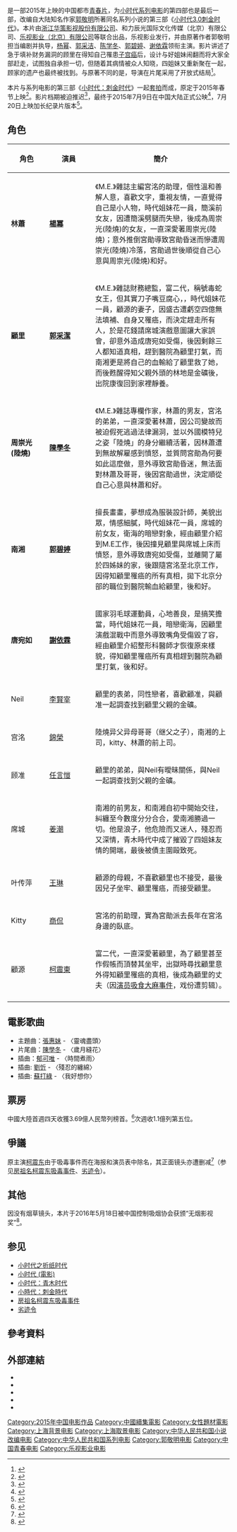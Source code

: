 {{Otheruses|subject=《小时代》系列电影的第四部|other=系列原著作品|小时代}}
{{系列结束|[[小时代：刺金时代|小时代：刺金时代]]}}
{{Infobox Film
| 片名     = 小时代4：灵魂尽头
| 電影原名 = ''Tiny Times 4''
| 圖像     = Tiny Times 4.jpg
| 圖像說明 = 中国大陆海报
| 副標題   = 我用十年青春，赴你最后之约
| 導演     = [[郭敬明|郭敬明]]
| 監製     = [[柴智屏|柴智屏]]
| 製片     = 张翀、张宇
| 編劇     = 郭敬明
| 原著     = {{based on|[[小时代|小时代]]|郭敬明系列}}
| 統籌     = 夏依绫
| 主演     = {{Unbulleted list|[[杨幂|杨幂]]|[[郭采洁|郭采洁]]|[[陈学冬|陈学冬]]|[[郭碧婷|郭碧婷]]|[[谢依霖|谢依霖]]|[[李铉在|李铉在]]|[[锦荣|锦荣]]|[[任佑明|任佑明]]|[[姜潮|姜潮]]|[[王琳_(演员)|王琳]]|[[商侃|商侃]]}}
| 配樂     = 王宗贤
| 片尾曲   = [[陈学冬|陈学冬]]《岁月缝花》
| 攝影     = 车亮逸
| 剪輯     = 乔爱宇
| 製片商   = [[华策影视|华策影视]]、和力辰光、[[乐视影业|乐视影业]]、[[天娱传媒|天娱传媒]]、[[上海广播电视台|东方娱乐传媒]]、可米必富、中联传动、儒意欣欣、嘉博文化、最世文化、麦特文化、麦颂影视、[[阿里巴巴集团|阿里巴巴]]
| 片長     = 116分钟／152分钟（加长版）
| 產地     = {{中國大陸電影產地}}、{{台湾电影產地}}
| 語言     = [[现代标准汉语|国语普通话]]
| 上映日期 = {{Film date|2015|7|9|中国大陆}}
| 發行商   = [[乐视影业|乐视影业]]
| 公映許可 = {{SARFT|故|2015|246}}
| 預算     = [[CNY|CNY]] ¥1亿（两部总和<ref>{{cite news | title=专访《小时代》总制片李力：攻击郭敬明不公平 | url=http://ent.qq.com/a/20140617/081897.htm | newspaper=腾讯娱乐 | date=2014-06-17 | accessdate=2015-08-02 | archive-date=2020-05-16 | archive-url=https://web.archive.org/web/20200516141411/https://ent.qq.com/a/20140617/081897.htm | dead-url=no }}</ref>）
| 票房     = CNY ¥4.89亿<ref>{{cite web | title=中国电影报2015年7月28日新浪微博 | url=http://weibo.com/2304129841/CteyAAT1D | date=2015-07-28}}</ref>
| 前集     = [[小时代：刺金时代|小时代：刺金时代]]（2014）
}}

{{Engname|《小时代4：灵魂尽头》|''Tiny Times 4''}}是一部2015年上映的中国都市[[青春片|青春片]]，为[[小时代系列电影|小时代系列电影]]的第四部也是最后一部，改编自大陆知名作家[[郭敬明|郭敬明]]所著同名系列小说的第三部《[[小時代3.0刺金時代|小时代3.0刺金时代]]》。本片由[[華策影視|浙江华策影视股份有限公司]]、和力辰光国际文化传媒（北京）有限公司、[[乐视影业|乐视影业（北京）有限公司]]等联合出品，乐视影业发行，并由原著作者郭敬明担当编剧并执导，[[杨幂|杨幂]]、[[郭采洁|郭采洁]]、[[陈学冬|陈学冬]]、[[郭碧婷|郭碧婷]]、[[谢依霖|谢依霖]]领衔主演。影片讲述了急于填补财务漏洞的顾里在得知自己罹患[[子宫癌|子宫癌]]后，设计与好姐妹闹翻而将大家全部赶走，试图独自承担一切，但随着其病情被众人知晓，四姐妹又重新聚在一起，顾家的遗产也最终被找到。与原著不同的是，导演在片尾采用了开放式结局<ref>{{cite news | title=《小时代4》真正结局:隐藏的三重结局分析 | url=http://ent.sina.com.cn/m/c/2015-07-10/doc-ifxewnih2192912.shtml | newspaper=新浪娱乐 | date=2015-07-10 | accessdate=2015-08-02 | archive-date=2019-09-16 | archive-url=https://web.archive.org/web/20190916144206/http://ent.sina.com.cn/m/c/2015-07-10/doc-ifxewnih2192912.shtml | dead-url=no }}</ref>。

本片与系列电影的第三部《[[小時代：刺金時代|小时代：刺金时代]]》一起[[背靠背電影製作|套拍]]而成，原定于2015年春节上映<ref>{{cite news | title=《小时代4》或定档大年初一 | url=http://news.mtime.com/2014/07/21/1529452.html | newspaper=时光网 | date=2014-07-21 | accessdate=2015-08-02 | archive-date=2019-10-04 | archive-url=https://web.archive.org/web/20191004145816/http://news.mtime.com/2014/07/21/1529452.html | dead-url=no }}</ref>。影片档期被迫推迟<ref>{{cite news | title=郭敬明：《小时代4》未因柯震东吸毒重拍 | url=http://ent.sina.com.cn/m/c/2015-05-16/doc-iawzuney5648782.shtml | newspaper=新浪娱乐 | date=2015-05-16 | accessdate=2015-08-04 | archive-date=2019-09-21 | archive-url=https://web.archive.org/web/20190921110506/http://ent.sina.com.cn/m/c/2015-05-16/doc-iawzuney5648782.shtml | dead-url=no }}</ref>，最终于2015年7月9日在中国大陆正式公映<ref>{{cite news | title=《小时代4》定档7.9 柯震东缺席结局成谜 | url=http://ent.sina.com.cn/m/c/2015-04-14/doc-iavxeafs5467916.shtml | newspaper=新浪娱乐 | date=2015-04-14 | accessdate=2015-08-02 | archive-date=2020-07-05 | archive-url=https://web.archive.org/web/20200705234025/http://ent.sina.com.cn/m/c/2015-04-14/doc-iavxeafs5467916.shtml | dead-url=no }}</ref>，7月20日上映加长纪录片版本<ref>{{cite news | title=小时代4plus20日上映 含纪录片仅一个版本 | url=http://ent.sina.com.cn/m/c/2015-07-15/doc-ifxfaswm0812149.shtml | newspaper=新浪娱乐 | date=2015-07-15 | accessdate=2015-08-02 | archive-date=2019-09-17 | archive-url=https://web.archive.org/web/20190917224319/http://ent.sina.com.cn/m/c/2015-07-15/doc-ifxfaswm0812149.shtml | dead-url=no }}</ref>。

== 角色 ==
{| class="wikitable" style="width:65%"
|-
!style="width:15%"|角色
!style="width:18%"|演員
!style="width:54%"|簡介
|-
| '''林蕭''' ||'''[[楊冪|楊冪]]''' ||《M.E.》雜誌主編宮洺的助理，個性溫和善解人意，喜歡文字，重視友情，一直覺得自己是小人物，時代姐妹花一員，簡溪前女友，因遭簡溪劈腿而失戀，後成為周崇光(陸燒)的女友，一直深愛著周崇光(陸燒)；意外推倒宮勛導致宮勛昏迷而慘遭周崇光(陸燒)冷落，宮勛過世後順從自己心意與周崇光(陸燒)和好。
|-
| '''顧里''' || '''[[郭采潔|郭采潔]]''' ||《M.E.》雜誌財務總監，富二代，稱號毒蛇女王，但其實刀子嘴豆腐心，，時代姐妹花一員，顧源的妻子，因盛古遭虧空四億無法填補、自身又罹癌，而決定趕走所有人，於是花錢請席城演戲意圖讓大家誤會，卻意外造成唐宛如受傷，後因剩餘三人都知道真相，趕到醫院為顧里打氣，而南湘更是將自己的血輸給了顧里救了她，而後甦醒得知父親外頭的林地是金礦後，出院康復回到家裡靜養。
|-
| '''周崇光 (陸燒)''' || '''[[陳學冬|陳學冬]]''' || 《M.E.》雜誌專欄作家，林蕭的男友，宮洺的弟弟，一直深愛著林蕭，因公司變故而被迫假死逃過法律漏洞，並以外國模特兒之姿「陸燒」的身分繼續活著，因林蕭遭到無故解雇感到憤怒，並質問宮勛為何要如此這麼做，意外導致宮勛昏迷，無法面對林蕭及哥哥，後因宮勛過世，決定順從自己心意與林蕭和好。
|-
| '''南湘''' || '''[[郭碧婷|郭碧婷]]'''  ||擅長畫畫，夢想成為服裝設計師，美貌出眾，情感細膩，時代姐妹花一員，席城的前女友，衛海的暗戀對象，經由顧里介紹到M.E工作，後因撞見顧里與席城上床而憤怒，意外導致唐宛如受傷，並離開了屬於四姊妹的家，後跟隨宮洺至北京工作，因得知顧里罹癌的所有真相，拋下北京分部的職位到醫院輸血給顧里，後和好。
|-
|  '''唐宛如 ''' ||  '''[[谢依霖|謝依霖]] '''  ||國家羽毛球運動員，心地善良，是搞笑擔當，時代姐妹花一員，暗戀衛海，因顧里演戲混戰中而意外導致嘴角受傷毀了容，經由顧里介紹整形科醫師才恢復原來樣貌，得知顧里罹癌所有真相趕到醫院為顧里打氣，後和好。
|-
| Neil || [[李鉉在|李賢宰]] ||顧里的表弟，同性戀者，喜歡顧准，與顧准一起調查找到顧里父親的金礦。
|-
| 宫洺 || [[錦榮|錦榮]] ||陸燒异父异母哥哥（继父之子），南湘的上司，kitty、林蕭的前上司。
|-
| 顾准 || [[任佑明|任言愷]] ||顧里的弟弟，與Neil有曖昧關係，與Neil一起調查找到父親的金礦。
|-
| 席城 || [[姜潮|姜潮]] ||南湘的前男友，和南湘自初中開始交往，糾纏至今數度分分合合，愛南湘勝過一切。他是浪子，他危險而又迷人，殘忍而又深情，青木時代中成了摧毀了四姐妹友情的開端，最後被債主圍毆致死。
|-
| 叶传萍 || [[王琳_(演员)|王琳]]|| 顧源的母親，不喜歡顧里也不接受，最後因兒子坐牢、顧里罹癌，而接受顧里。
|-
| Kitty ||[[商侃|商侃]]||宮洺的前助理，實為宮勛派去長年在宮洺身邊的臥底。
|-
| 顧源 || [[柯震東|柯震東]] || 富二代，一直深愛著顧里，為了顧里甚至作假帳而頂替其坐牢，出獄時尋找顧里意外得知顧里罹癌的真相，後成為顧里的丈夫（因[[房祖名柯震东吸毒事件|演员吸食大麻事件]]，戏份遭剪辑）。
|-
|}

== 電影歌曲 ==
*主題曲：[[張惠妹|張惠妹]] - 〈靈魂盡頭〉
*片尾曲：[[陳學冬|陳學冬]] - 〈歲月縫花〉
*插曲：[[郁可唯|郁可唯]] -  〈時間煮雨〉
*插曲: [[刘忻|劉忻]] -   〈殘忍的纏綿〉
*插曲: [[蘇打綠|蘇打綠]] -   〈我好想你〉

== 票房 ==
中國大陸首週四天收獲3.69億人民幣列榜首。<ref>{{Cite web |url=http://www.1905.com/news/20150714/910824.shtml |title=内地票房：周票房终破10亿 两部青春片拉动大盘 |access-date=2015-07-15 |archive-date=2019-11-30 |archive-url=https://web.archive.org/web/20191130135232/https://www.1905.com/news/20150714/910824.shtml |dead-url=no }}</ref>次週收1.1億列第五位。

{{start box}}
{{succession prize box|《'''[[道士下山|道士下山]]'''》| 《'''[[捉妖记_(2015年电影)|捉妖记]]'''》|{{flagicon|CHN}}[[2015年中国内地一周票房冠军|2015年中国内地一周票房冠军]]|第28周<small>（7月6日—7月12日）</small>|《'''[[小时代：灵魂尽头|小时代：灵魂尽头]]'''》}}
{{end box}}

== 爭議 ==
原主演[[柯震东|柯震东]]由于吸毒事件而在海报和演员表中除名，其正面镜头亦遭删减<ref>{{cite news | title=《小时代4》首映 柯震东镜头保留(图) | url=http://ent.sina.com.cn/m/c/2015-07-08/doc-ifxewnih2139248.shtml | newspaper=新浪娱乐 | date=2015-07-08 | accessdate=2015-08-02 | archive-date=2019-10-06 | archive-url=https://web.archive.org/web/20191006050145/http://ent.sina.com.cn/m/c/2015-07-08/doc-ifxewnih2139248.shtml | dead-url=no }}</ref>（参见[[房祖名柯震东吸毒事件|房祖名柯震东吸毒事件]]、[[劣迹令|劣迹令]]）。

==其他==
因没有烟草镜头，本片于2016年5月18日被中国控制吸烟协会获颁“无烟影视奖”<ref>{{cite web |url=http://www.china.com.cn/ent/2016-05/19/content_38486015_2.htm |language= |title=老炮儿吸烟镜头太多被颁脏烟灰缸奖 1.3分吸一次 |publisher=中国网 |date=2016-05-19 |accessdate= |archive-date=2016-06-02 |archive-url=https://web.archive.org/web/20160602000959/http://www.china.com.cn/ent/2016-05/19/content_38486015_2.htm |dead-url=no }}</ref>。

== 参见 ==
* [[小时代之折纸时代|小时代之折纸时代]]
* [[小时代_(电影)|小时代 (電影)]]
* [[小时代：青木时代|小时代：青木时代]]
* [[小時代：刺金時代|小時代：刺金時代]]
* [[房祖名柯震东吸毒事件|房祖名柯震东吸毒事件]]
* [[劣迹令|劣迹令]]
== 參考資料 ==
{{reflist|30em}}

== 外部連結 ==
* {{sinaweibo|2851794377|电影小时代}}{{zh-cn}}
* {{facebook|tinytimesmovie}}{{zh-tw}}
* {{douban}}
* {{Mtime|203642}}
* {{imdb title|4814354}}

{{郭敬明}}
{{杨幂}}
{{小时代}}

{{DEFAULTSORT:XIAO}}
[[Category:2015年中国电影作品|Category:2015年中国电影作品]]
[[Category:中國續集電影|Category:中國續集電影]]
[[Category:女性題材電影|Category:女性題材電影]]
[[Category:上海背景电影|Category:上海背景电影]]
[[Category:上海取景电影|Category:上海取景电影]]
[[Category:中华人民共和国小说改编电影|Category:中华人民共和国小说改编电影]]
[[Category:中华人民共和国系列电影|Category:中华人民共和国系列电影]]
[[Category:郭敬明电影|Category:郭敬明电影]]
[[Category:中国青春电影|Category:中国青春电影]]
[[Category:乐视影业电影|Category:乐视影业电影]]
